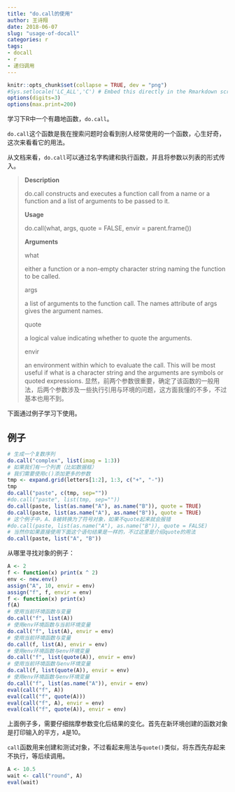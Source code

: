 ```yaml
---
title: "do.call的使用"
author: 王诗翔
date: 2018-06-07
slug: "usage-of-docall"
categories: r
tags:
- docall
- r
- 递归调用
---
```



```r
knitr::opts_chunk$set(collapse = TRUE, dev = "png")
#Sys.setlocale('LC_ALL','C') # Embed this directly in the Rmarkdown script that contains the Chinese character comment
options(digits=3)
options(max.print=200)
```

学习下R中一个有趣地函数，`do.call`。

`do.call`这个函数是我在搜索问题时会看到别人经常使用的一个函数，心生好奇，这次来看看它的用法。

从文档来看，`do.call`可以通过名字构建和执行函数，并且将参数以列表的形式传入。

> **Description**
>
> do.call constructs and executes a function call from a name or a function and a list of arguments to be passed to it.
>
> **Usage**
>
> do.call(what, args, quote = FALSE, envir = parent.frame())
>
> **Arguments**
>
> what
>
>either a function or a non-empty character string naming the function to be called.
>
>args
>
>a list of arguments to the function call. The names attribute of args gives the argument names.
>
>quote	
>
>a logical value indicating whether to quote the arguments.
>
>envir	
>
>an environment within which to evaluate the call. This will be most useful if what is a character string and the arguments are symbols or quoted expressions.
显然，前两个参数很重要，确定了该函数的一般用法，后两个参数涉及一些执行引用与环境的问题，这方面我懂的不多，不过基本也用不到。

下面通过例子学习下使用。

## 例子

```r
# 生成一个复数序列
do.call("complex", list(imag = 1:3))
# 如果我们有一个列表（比如数据框）
# 我们需要使用c()添加更多的参数
tmp <- expand.grid(letters[1:2], 1:3, c("+", "-"))
tmp
do.call("paste", c(tmp, sep=""))
#do.call("paste", list(tmp, sep=""))
do.call(paste, list(as.name("A"), as.name("B")), quote = TRUE)
do.call(paste, list(as.name("A"), as.name("B")), quote = TRUE)
# 这个例子中，A、B被转换为了符号对象，如果不quote起来就会报错
#do.call(paste, list(as.name("A"), as.name("B")), quote = FALSE)
# 当然你如果直接使用下面这个语句结果是一样的，不过这里是介绍quote的用法
do.call(paste, list("A", "B"))
```

从哪里寻找对象的例子：

```r
A <- 2
f <- function(x) print(x ^ 2)
env <- new.env()
assign("A", 10, envir = env)
assign("f", f, envir = env)
f <- function(x) print(x)
f(A)
# 使用当前环境函数与变量
do.call("f", list(A))
# 使用env环境函数与当前环境变量
do.call("f", list(A), envir = env)
# 使用当前环境函数与变量 
do.call(f, list(A), envir = env)
# 使用env环境函数与env环境变量
do.call("f", list(quote(A)), envir = env)
# 使用当前环境函数与env环境变量 
do.call(f, list(quote(A)), envir = env)
# 使用env环境函数与env环境变量
do.call("f", list(as.name("A")), envir = env)
eval(call("f", A))
eval(call("f", quote(A)))
eval(call("f", A), envir = env)
eval(call("f", quote(A)), envir = env)
```

上面例子多，需要仔细揣摩参数变化后结果的变化。首先在新环境创建的函数对象是打印输入的平方，`A`是10。


`call`函数用来创建和测试对象，不过看起来用法与`quote()`类似，将东西先存起来不执行，等后续调用。

```r
A <- 10.5
wait <- call("round", A)
eval(wait)
```
